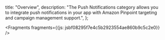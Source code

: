   title: "Overview",
  description: "The Push Notifications category allows you to integrate push notifications in your app with Amazon Pinpoint targeting and campaign management support.",
};






<Fragments fragments={{js: jsbf08295f7e4c5b2923554ae860b9c5c2e0}} />
